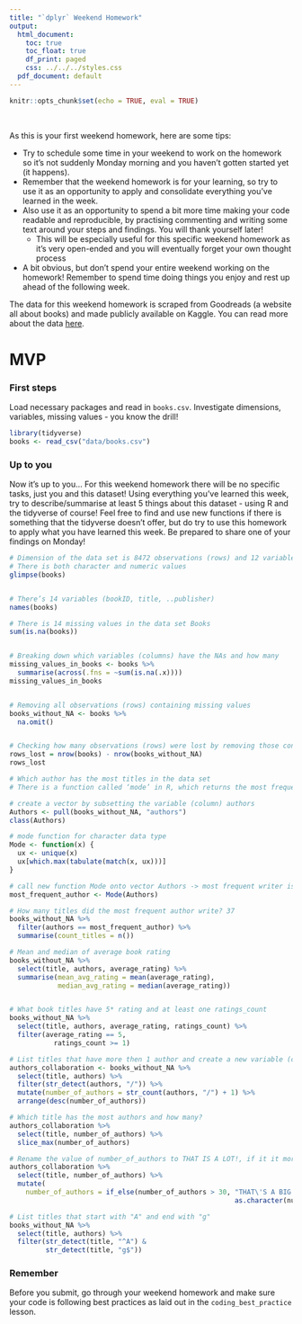 ```yaml
---
title: "`dplyr` Weekend Homework"
output:
  html_document:
    toc: true
    toc_float: true
    df_print: paged
    css: ../../../styles.css
  pdf_document: default
---
```


```r
knitr::opts_chunk$set(echo = TRUE, eval = TRUE)
```
<br>



As this is your first weekend homework, here are some tips: 

* Try to schedule some time in your weekend to work on the homework so it's not suddenly Monday morning and you haven't gotten started yet (it happens).
* Remember that the weekend homework is for your learning, so try to use it as an opportunity to apply and consolidate everything you've learned in the week.
* Also use it as an opportunity to spend a bit more time making your code readable and reproducible, by practising commenting and writing some text around your steps and findings. You will thank yourself later! 
  * This will be especially useful for this specific weekend homework as it's very open-ended and you will eventually forget your own thought process
* A bit obvious, but don't spend your entire weekend working on the homework! Remember to spend time doing things you enjoy and rest up ahead of the following week.

The data for this weekend homework is scraped from Goodreads (a website all about books) and made publicly available on Kaggle. You can read more about the data [here](https://www.kaggle.com/jealousleopard/goodreadsbooks).

# MVP

### First steps

Load necessary packages and read in `books.csv`. Investigate dimensions, variables, missing values - you know the drill!

```r
library(tidyverse)
books <- read_csv("data/books.csv")
```


### Up to you

Now it's up to you... For this weekend homework there will be no specific tasks, just you and this dataset! Using everything you've learned this week, try to describe/summarise at least 5 things about this dataset - using R and the tidyverse of course! Feel free to find and use new functions if there is something that the tidyverse doesn't offer, but do try to use this homework to apply what you have learned this week. Be prepared to share one of your findings on Monday!

```r
# Dimension of the data set is 8472 observations (rows) and 12 variables (columns)
# There is both character and numeric values
glimpse(books)


# There’s 14 variables (bookID, title, ..publisher)
names(books)
```


```r
# There is 14 missing values in the data set Books
sum(is.na(books))


# Breaking down which variables (columns) have the NAs and how many
missing_values_in_books <- books %>% 
  summarise(across(.fns = ~sum(is.na(.x))))
missing_values_in_books 


# Removing all observations (rows) containing missing values
books_without_NA <- books %>% 
  na.omit()


# Checking how many observations (rows) were lost by removing those containing NA and Nan. Just 3.
rows_lost = nrow(books) - nrow(books_without_NA)
rows_lost 
```


```r
# Which author has the most titles in the data set
# There is a function called ‘mode’ in R, which returns the most frequent value. However, this function supports only numerical values. To support categorical values, we need to write a custom R function.

# create a vector by subsetting the variable (column) authors
Authors <- pull(books_without_NA, "authors")
class(Authors)

# mode function for character data type
Mode <- function(x) {
  ux <- unique(x)
  ux[which.max(tabulate(match(x, ux)))]
}

# call new function Mode onto vector Authors -> most frequent writer is Stephen King
most_frequent_author <- Mode(Authors)

# How many titles did the most frequent author write? 37
books_without_NA %>%
  filter(authors == most_frequent_author) %>% 
  summarise(count_titles = n())
```


```r
# Mean and median of average book rating
books_without_NA %>% 
  select(title, authors, average_rating) %>% 
  summarise(mean_avg_rating = mean(average_rating),
            median_avg_rating = median(average_rating))


# What book titles have 5* rating and at least one ratings_count
books_without_NA %>% 
  select(title, authors, average_rating, ratings_count) %>% 
  filter(average_rating == 5,
           ratings_count >= 1) 
```


```r
# List titles that have more then 1 author and create a new variable (column) number_of_authors that says how many author collaborated on each book. Arrange it by the most authors.
authors_collaboration <- books_without_NA %>% 
  select(title, authors) %>% 
  filter(str_detect(authors, "/")) %>% 
  mutate(number_of_authors = str_count(authors, "/") + 1) %>% 
  arrange(desc(number_of_authors))

# Which title has the most authors and how many?
authors_collaboration %>% 
  select(title, number_of_authors) %>% 
  slice_max(number_of_authors)

# Rename the value of number_of_authors to THAT IS A LOT!, if it it more then 30, otherwise leave it as it is.
authors_collaboration %>% 
  select(title, number_of_authors) %>% 
  mutate(
    number_of_authors = if_else(number_of_authors > 30, "THAT\'S A BIG COLLAB!",
                                                        as.character(number_of_authors)))

# List titles that start with "A" and end with "g"
books_without_NA %>% 
  select(title, authors) %>%
  filter(str_detect(title, "^A") & 
         str_detect(title, "g$"))
```


### Remember

Before you submit, go through your weekend homework and make sure your code is following best practices as laid out in the `coding_best_practice` lesson.